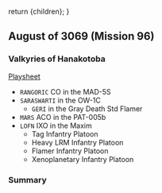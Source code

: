   return <Framework>{children}</Framework>;
}

## August of 3069 (Mission 96)

### Valkyries of Hanakotoba

[Playsheet](/record-sheets/gameday-2025-02-16-voh)

- `RANGORIC` CO in the MAD-5S
- `SARASWARTI` in the OW-1C
  - `GERI` in the Gray Death Std Flamer
- `MARS` ACO in the PAT-005b
- `LOFN` IXO in the Maxim
  - Tag Infantry Platoon
  - Heavy LRM Infantry Platoon
  - Flamer Infantry Platoon
  - Xenoplanetary Infantry Platoon

### Summary
